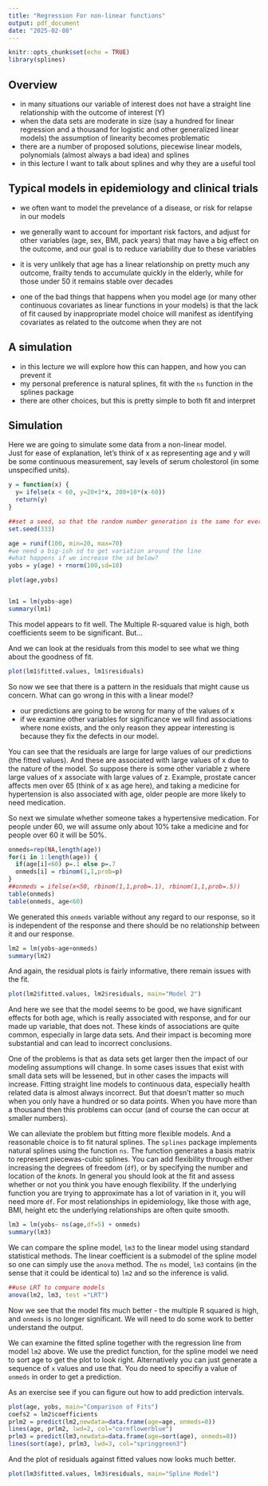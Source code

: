```yaml
---
title: "Regression For non-linear functions"
output: pdf_document
date: "2025-02-08"
---
```


```r
knitr::opts_chunk$set(echo = TRUE)
library(splines)
```

## Overview
 - in many situations our variable of interest does not have a straight line relationship with the outcome of interest (Y)
 - when the data sets are moderate in size (say a hundred for linear regression and a thousand for logistic and other generalized linear models) the assumption of linearity becomes problematic
 - there are a number of proposed solutions, piecewise linear models, polynomials (almost always a bad idea) and splines
 - in this lecture I want to talk about splines and why they are a useful tool

## Typical models in epidemiology and clinical trials

- we often want to model the prevelance of a disease, or risk for relapse in our models
- we generally want to account for important risk factors, and adjust for other variables (age, sex, BMI, pack years) that may have a big effect on the outcome, and our goal is to reduce variability due to these variables
- it is very unlikely that age has a linear relationship on pretty much any outcome, frailty tends to accumulate quickly in the elderly, while for those under 50 it remains stable over decades

- one of the bad things that happens when you model age (or many other continuous covariates as linear functions in your models) is that the lack of fit caused by inappropriate model choice will manifest as identifying covariates as related to the outcome when they are not

## A simulation
- in this lecture we will explore how this can happen, and how you can prevent it
- my personal preference is natural splines, fit with the `ns` function in the splines package
- there are other choices, but this is pretty simple to both fit and interpret

## Simulation

Here we are going to simulate some data from a non-linear model.  
Just for ease of explanation, let's think of x as representing age and y will be some continuous measurement, say levels of serum cholestorol (in some unspecified units).


```r
y = function(x) {
  y= ifelse(x < 60, y=20+3*x, 200+10*(x-60))
  return(y)
}

##set a seed, so that the random number generation is the same for every iteration
set.seed(333)

age = runif(100, min=20, max=70)
#we need a big-ish sd to get variation around the line
#what happens if we increase the sd below?
yobs = y(age) + rnorm(100,sd=10)

plot(age,yobs)


lm1 = lm(yobs~age)
summary(lm1)
```

This model appears to fit well. The Multiple R-squared value is high, both coefficients seem to be significant.  But...

And we can look at the residuals from this model to see what we thing about the goodness of fit.

```r
plot(lm1$fitted.values, lm1$residuals)
```

So now we see that there is a pattern in the residuals that might cause us concern.  What can go wrong in this with a linear model?

- our predictions are going to be wrong for many of the values of x
- if we examine other variables for significance we will find associations where none exists, and the only reason they appear interesting is because they fix the defects in our model.

You can see that the residuals are large for large values of our predictions (the fitted values).  And these are associated with large values of x due to the nature of the model.
So suppose there is some other variable z where large values of x associate with large values of z.  Example, prostate cancer affects men over 65 (think of x as age here), and taking a medicine for hypertension is also associated with age, older people are more likely to need medication.

So next we simulate whether someone takes a hypertensive medication.  For people under 60, we will assume only about 10% take a medicine and for people over 60 it will be 50%.

```r
onmeds=rep(NA,length(age))
for(i in 1:length(age)) {
  if(age[i]<60) p=.1 else p=.7
  onmeds[i] = rbinom(1,1,prob=p)
}
##onmeds = ifelse(x<50, rbinom(1,1,prob=.1), rbinom(1,1,prob=.5))
table(onmeds)
table(onmeds, age<60)
```

We generated this `onmeds` variable without any regard to our response, so it is independent of the response and there should be no relationship between it and our response.  

```r

lm2 = lm(yobs~age+onmeds)
summary(lm2)

```

And again, the residual plots is fairly informative, there remain issues with the fit.

```r
plot(lm2$fitted.values, lm2$residuals, main="Model 2")
```

And here we see that the model seems to be good, we have significant effects for both age, which is really associated with response, and for our made up variable, that does not. These kinds of associations are quite common, especially in large data sets. And their impact is becoming more substantial and can lead to incorrect conclusions.

One of the problems is that as data sets get larger then the impact of our modeling assumptions will change.  In some cases issues that exist with small data sets will be lessened, but in other cases the impacts will increase.  Fitting straight line models to continuous data, especially health related data is almost always incorrect. But that doesn't matter so much when you only have a hundred or so data points. When you have more than a thousand then this problems can occur (and of course the can occur at smaller numbers).

We can alleviate the problem but fitting more flexible models. And a reasonable choice is to fit natural splines.
The `splines` package implements natural splines using the function `ns`. The function generates a basis matrix to represent piecewas-cubic splines. You can add flexibility through either increasing the degrees of freedom (`df`), or by specifying the number and location of the *knots*. In general you should look at the fit and assess whether or not you think you have enough flexibility. If the underlying function you are trying to approximate has a lot of variation in it, you will need more `df`.  For most relationships in epidemiology, like those with age, BMI, height etc the underlying relationships are often quite smooth.

```r

lm3 = lm(yobs~ ns(age,df=5) + onmeds)
summary(lm3)
```

We can compare the spline model, `lm3` to the linear model using standard statistical methods. The linear coefficient is a submodel of the spline model so one can simply use the `anova` method. The `ns` model, `lm3` contains (in the sense that it could be identical to) `lm2` and so the inference is valid.

```r
##use LRT to compare models
anova(lm2, lm3, test ="LRT")
```


Now we see that the model fits much better - the multiple R squared is high, and `onmeds` is no longer significant.  We will need to do some work to better understand the output.

We can examine the fitted spline together with the regression line from model `lm2` above. We use the predict function,
for the spline model we need to sort age to get the plot to look right. Alternatively you can just generate a sequence of
`x` values and use that.  You do need to specifiy a value of `onmeds` in order to get a prediction.

As an exercise see if you can figure out how to add prediction intervals.

```r

plot(age, yobs, main="Comparison of Fits")
coefs2 = lm2$coefficients
prlm2 = predict(lm2,newdata=data.frame(age=age, onmeds=0))
lines(age, prlm2, lwd=2, col="cornflowerblue")
prlm3 = predict(lm3,newdata=data.frame(age=sort(age), onmeds=0))
lines(sort(age), prlm3, lwd=3, col="springgreen3")
```

And the plot of residuals against fitted values now looks much better.

```r
plot(lm3$fitted.values, lm3$residuals, main="Spline Model")
```


